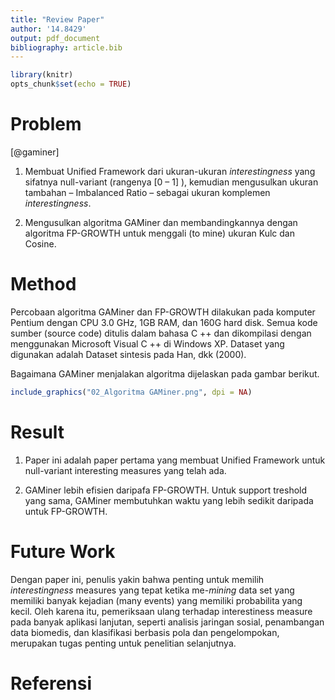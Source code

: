 ```yaml
---
title: "Review Paper"
author: '14.8429'
output: pdf_document
bibliography: article.bib
---
```


```r
library(knitr)
opts_chunk$set(echo = TRUE)
```

# Problem
[@gaminer]

1. Membuat Unified Framework dari ukuran-ukuran *interestingness* yang sifatnya null-variant (rangenya [0 – 1] ), kemudian mengusulkan ukuran tambahan – Imbalanced Ratio –  sebagai ukuran komplemen *interestingness*. 

2. Mengusulkan algoritma GAMiner dan membandingkannya dengan algoritma FP-GROWTH untuk menggali (to mine) ukuran Kulc dan Cosine.

# Method

Percobaan algoritma GAMiner dan FP-GROWTH dilakukan pada komputer Pentium dengan CPU 3.0 GHz, 1GB RAM, dan 160G hard disk. Semua kode sumber (source code) ditulis dalam bahasa C ++ dan dikompilasi dengan menggunakan Microsoft Visual C ++ di Windows XP. Dataset yang digunakan adalah Dataset sintesis pada Han, dkk (2000).

Bagaimana GAMiner menjalakan algoritma dijelaskan pada gambar berikut.

```r
include_graphics("02_Algoritma GAMiner.png", dpi = NA)
```

\newpage

# Result

1. Paper ini adalah paper pertama yang membuat Unified Framework untuk null-variant interesting measures yang telah ada. 

2. GAMiner lebih efisien daripafa FP-GROWTH. Untuk support treshold yang sama, GAMiner membutuhkan waktu yang lebih sedikit daripada untuk FP-GROWTH. 

# Future Work

Dengan paper ini, penulis yakin bahwa penting untuk memilih *interestingness* measures yang tepat ketika me-*mining* data set yang memiliki banyak kejadian (many events) yang memiliki probabilita yang kecil. Oleh karena itu, pemeriksaan ulang terhadap interestiness measure pada banyak aplikasi lanjutan, seperti analisis jaringan sosial, penambangan data biomedis, dan klasifikasi berbasis pola dan pengelompokan, merupakan tugas penting untuk penelitian selanjutnya.

# Referensi